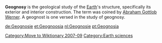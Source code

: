 [[Category:Move to Wiktionary 2007-09]]
'''Geognosy''' is the geological study of the [[Earth]]'s structure, specifically its exterior and interior construction. The term was coined by [[Abraham Gottlob Werner]]. A geognost is one versed in the study of geognosy.

[[Category:Earth sciences]]

{{geology-stub}}

[[de:Geognosie]]
[[et:Geognoosia]]
[[nl:Geognosie]]
[[pt:Geognosia]]